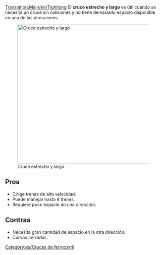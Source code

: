 [[Translation:Main/en/Tightlong]]{{es/Menú de Cruces}}
El '''cruce estrecho y largo''' es útil cuando se necesita un cruce sin colisiones y no tiene demasiado espacio disponible en una de las direcciones.

[[File:en/Tightlong.jpeg|thumb|450px|none|Cruce estrecho y largo]]

==Pros==
* Dirige trenes de alta velocidad.
* Puede manejar hasta 8 trenes.
* Requiere poco espacio en una dirección.

==Contras==
* Necesita gran cantidad de espacio en la otra dirección.
* Curvas cerradas.

[[Category:es/Cruces de ferrocarril]]